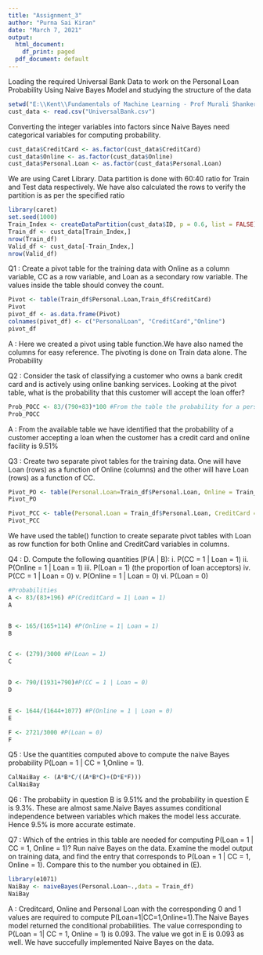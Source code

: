 ---
title: "Assignment_3"
author: "Purna Sai Kiran"
date: "March 7, 2021"
output:
  html_document:
    df_print: paged
  pdf_document: default
---

Loading the required Universal Bank Data to work on the Personal Loan Probability Using Naive Bayes Model and studying the structure of the data
```{r}
setwd("E:\\Kent\\Fundamentals of Machine Learning - Prof Murali Shanker\\Assignment_3")
cust_data <- read.csv("UniversalBank.csv")
```

Converting the integer variables into factors since Naive Bayes need categorical variables for computing probability.


```{r}
cust_data$CreditCard <- as.factor(cust_data$CreditCard)
cust_data$Online <- as.factor(cust_data$Online)
cust_data$Personal.Loan <- as.factor(cust_data$Personal.Loan)
```

We are using Caret Library. Data partition is done with 60:40 ratio for Train and Test data respectively. We have also calculated the rows to verify the partition is as per the specified ratio

```{r, message=FALSE}
library(caret)
set.seed(1000)
Train_Index <- createDataPartition(cust_data$ID, p = 0.6, list = FALSE)
Train_df <- cust_data[Train_Index,]
nrow(Train_df)
Valid_df <- cust_data[-Train_Index,]
nrow(Valid_df)
```

Q1 : Create a pivot table for the training data with Online as a column variable, CC as a row variable, and Loan as a secondary row variable. The values inside the table should convey the count.

```{r}
Pivot <- table(Train_df$Personal.Loan,Train_df$CreditCard)
Pivot
pivot_df <- as.data.frame(Pivot)
colnames(pivot_df) <- c("PersonalLoan", "CreditCard","Online")
pivot_df

```
A : Here we created a pivot using table function.We have also named the columns for easy reference. The pivoting is done on Train data alone. The Probability


Q2 : Consider the task of classifying a customer who owns a bank credit card and is actively using online banking services. Looking at the pivot table, what is the probability that this customer will accept the loan offer? 
```{r}
Prob_POCC <- 83/(790+83)*100 #From the table the probability for a person accepting a loan and having a credit card issued and taken online services
Prob_POCC

```
A : From the available table we have identified that the probability of a customer accepting a loan when the customer has a credit card and online facility is 9.51%

Q3 : Create two separate pivot tables for the training data. One will have Loan (rows) as a function of Online (columns) and the other will have Loan (rows) as a function of CC.
```{r}
Pivot_PO <- table(Personal.Loan=Train_df$Personal.Loan, Online = Train_df$Online)
Pivot_PO

Pivot_PCC <- table(Personal.Loan = Train_df$Personal.Loan, CreditCard = Train_df$CreditCard)
Pivot_PCC

```

We have used the table() function to create separate pivot tables with Loan as row function for both Online and CreditCard variables in columns. 

Q4 : D. Compute the following quantities [P(A | B):
i. P(CC = 1 | Loan = 1) 
ii. P(Online = 1 | Loan = 1)
iii. P(Loan = 1) (the proportion of loan acceptors)
iv. P(CC = 1 | Loan = 0)
v. P(Online = 1 | Loan = 0)
vi. P(Loan = 0)
```{r}
#Probabilities
A <- 83/(83+196) #P(CreditCard = 1| Loan = 1)
A


B <- 165/(165+114) #P(Online = 1| Loan = 1)
B


C <- (279)/3000 #P(Loan = 1) 
C


D <- 790/(1931+790)#P(CC = 1 | Loan = 0) 
D


E <- 1644/(1644+1077) #P(Online = 1 | Loan = 0)
E

F <- 2721/3000 #P(Loan = 0) 
F

```

Q5 : Use the quantities computed above to compute the naive Bayes probability P(Loan = 1 | CC = 1,Online = 1).
```{r}
CalNaiBay <- (A*B*C/((A*B*C)+(D*E*F)))
CalNaiBay
```


Q6 : The probabiity in question B is 9.51% and the probability in question E is 9.3%. These are almost same.Naive Bayes assumes conditional independence between variables which makes the model less accurate. Hence 9.5% is more accurate estimate.

Q7 : Which of the entries in this table are needed for computing P(Loan = 1 | CC = 1, Online = 1)? Run naive Bayes on the data. Examine the model output on training data, and find the entry that corresponds to P(Loan = 1 | CC = 1, Online = 1). Compare this to the number you obtained in (E).
```{r, message= FALSE}
library(e1071)
NaiBay <- naiveBayes(Personal.Loan~.,data = Train_df)
NaiBay

```
A : Creditcard, Online and Personal Loan with the corresponding 0 and 1 values are required to compute P(Loan=1|CC=1,Online=1).The Naive Bayes model returned the conditional probabilities. The value corresponding to P(Loan = 1| CC = 1, Online = 1) is 0.093. The value we got in E is 0.093 as well. We have succefully implemented Naive Bayes on the data.




